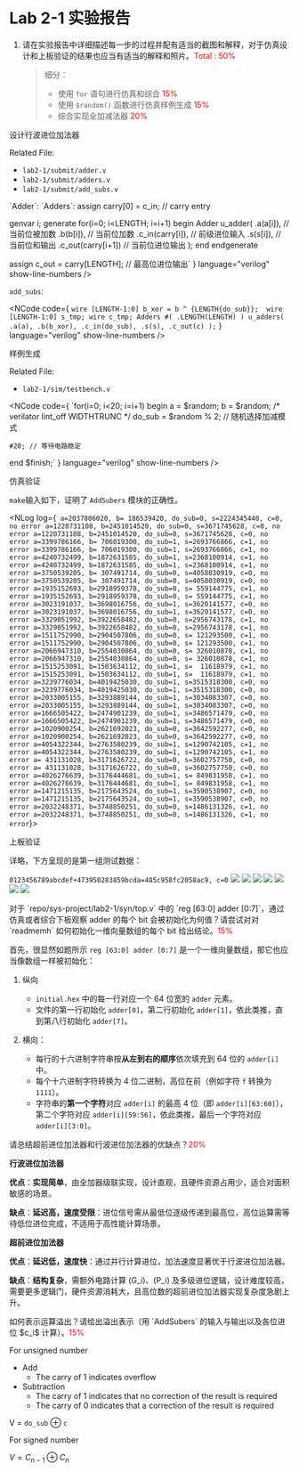 
# Lab 2-1 实验报告

<CustomContainer type="question">

1. 请在实验报告中详细描述每一步的过程并配有适当的截图和解释，对于仿真设计和上板验证的结果也应当有适当的解释和照片。<font color="Red">Total : 50%</font>

    > 细分：
    > 
    > - 使用 `for` 语句进行仿真和综合 <font color="Red">15%</font>
    > - 使用 `$random()` 函数进行仿真样例生成 <font color="Red">15%</font>
    > - 综合实现全加减法器 <font color="Red">20%</font>

</CustomContainer>

<ATimeline>
<ATimelineItem>
设计行波进位加法器
<CustomContainer type="attached-file" filename="">

Related File:
- `lab2-1/submit/adder.v`
- `lab2-1/submit/adders.v`
- `lab2-1/submit/add_subs.v`

</CustomContainer>
`Adder`:
<NCode code={
`assign s = a ^ b ^ c_in;         
assign c_out = (a & b) | (b & c_in) | (a & c_in);`
} language="verilog" show-line-numbers />
`Adders`:
<NCode code={
`wire [LENGTH:0] carry;   // carry waving

assign carry[0] = c_in; // carry entry

genvar i;
generate
    for(i=0; i<LENGTH; i=i+1) begin
        Adder u_adder(
            .a(a[i]),          // 当前位被加数
            .b(b[i]),          // 当前位加数
            .c_in(carry[i]),   // 前级进位输入
            .s(s[i]),          // 当前位和输出
            .c_out(carry[i+1]) // 当前位进位输出
        );
    end
endgenerate

assign c_out = carry[LENGTH]; // 最高位进位输出`
} language="verilog" show-line-numbers />

`add_subs`:

<NCode code={
`wire [LENGTH-1:0] b_xor = b ^ {LENGTH{do_sub}}; 
wire [LENGTH-1:0] s_tmp;
wire c_tmp;
Adders #(
    .LENGTH(LENGTH)
) u_adders(
    .a(a),
    .b(b_xor),
    .c_in(do_sub),
    .s(s),
    .c_out(c)
);`
} language="verilog" show-line-numbers />


</ATimelineItem><ATimelineItem>
样例生成

<CustomContainer type="attached-file" filename="">

Related File:
- `lab2-1/sim/testbench.v`

</CustomContainer>

<NCode code={
`for(i=0; i<20; i=i+1) begin
    a = $random;
    b = $random;
    /* verilator lint_off WIDTHTRUNC */
    do_sub = $random % 2;  // 随机选择加减模式
    
    #20; // 等待电路稳定
    
end
$finish;`
} language="verilog" show-line-numbers />

</ATimelineItem><ATimelineItem>

仿真验证

`make`输入如下，证明了 `AddSubers` 模块的正确性。

<NLog log={`
a=2037806020, b= 186539420, do_sub=0, s=2224345440, c=0, no error
a=1220731108, b=2451014520, do_sub=0, s=3671745628, c=0, no error
a=1220731108, b=2451014520, do_sub=0, s=3671745628, c=0, no error
a=3399786166, b= 706019300, do_sub=1, s=2693766866, c=1, no error
a=3399786166, b= 706019300, do_sub=1, s=2693766866, c=1, no error
a=4240732499, b=1872631585, do_sub=1, s=2368100914, c=1, no error
a=4240732499, b=1872631585, do_sub=1, s=2368100914, c=1, no error
a=3750539205, b= 307491714, do_sub=0, s=4058030919, c=0, no error
a=3750539205, b= 307491714, do_sub=0, s=4058030919, c=0, no error
a=1935152693, b=2918959378, do_sub=0, s= 559144775, c=1, no error
a=1935152693, b=2918959378, do_sub=0, s= 559144775, c=1, no error
a=3023191037, b=3698016756, do_sub=1, s=3620141577, c=0, no error
a=3023191037, b=3698016756, do_sub=1, s=3620141577, c=0, no error
a=3329051992, b=3922658482, do_sub=0, s=2956743178, c=1, no error
a=3329051992, b=3922658482, do_sub=0, s=2956743178, c=1, no error
a=1511752990, b=2904507806, do_sub=0, s= 121293500, c=1, no error
a=1511752990, b=2904507806, do_sub=0, s= 121293500, c=1, no error
a=2066947310, b=2554030864, do_sub=0, s= 326010878, c=1, no error
a=2066947310, b=2554030864, do_sub=0, s= 326010878, c=1, no error
a=1515253091, b=1503634112, do_sub=1, s=  11618979, c=1, no error
a=1515253091, b=1503634112, do_sub=1, s=  11618979, c=1, no error
a=3239776034, b=4019425030, do_sub=1, s=3515318300, c=0, no error
a=3239776034, b=4019425030, do_sub=1, s=3515318300, c=0, no error
a=2033005155, b=3293889144, do_sub=1, s=3034083307, c=0, no error
a=2033005155, b=3293889144, do_sub=1, s=3034083307, c=0, no error
a=1666505422, b=2474901239, do_sub=1, s=3486571479, c=0, no error
a=1666505422, b=2474901239, do_sub=1, s=3486571479, c=0, no error
a=1020900254, b=2621692023, do_sub=0, s=3642592277, c=0, no error
a=1020900254, b=2621692023, do_sub=0, s=3642592277, c=0, no error
a=4054322344, b=2763580239, do_sub=1, s=1290742105, c=1, no error
a=4054322344, b=2763580239, do_sub=1, s=1290742105, c=1, no error
a= 431131028, b=3171626722, do_sub=0, s=3602757750, c=0, no error
a= 431131028, b=3171626722, do_sub=0, s=3602757750, c=0, no error
a=4026276639, b=3176444681, do_sub=1, s= 849831958, c=1, no error
a=4026276639, b=3176444681, do_sub=1, s= 849831958, c=1, no error
a=1471215135, b=2175643524, do_sub=1, s=3590538907, c=0, no error
a=1471215135, b=2175643524, do_sub=1, s=3590538907, c=0, no error
a=2032248371, b=3748850251, do_sub=0, s=1486131326, c=1, no error
a=2032248371, b=3748850251, do_sub=0, s=1486131326, c=1, no error`}></NLog>

</ATimelineItem><ATimelineItem>

上板验证

详略，下方呈现的是第一组测试数据：

`0123456789abcdef+473950283859bcda=485c958fc2058ac9, c=0`
![](d1.jpg)
![](d2.jpg)
![](d3.jpg)
![](d4.jpg)
![](d5.jpg)
![](d6.jpg)
![](d7.jpg)

</ATimelineItem>

</ATimeline>


<CustomContainer type="question">
对于 `repo/sys-project/lab2-1/syn/top.v` 中的 `reg [63:0] adder [0:7]`，通过仿真或者综合下板观察 adder 的每个 bit 会被初始化为何值？请尝试对对 `readmemh` 如何初始化一维向量数组的每个 bit 给出结论。<font color="Red">15%</font>
</CustomContainer>

首先，很显然如题所示 `reg [63:0] adder [0:7]` 是一个一维向量数组，那它也应当像数组一样被初始化：

1. 纵向
   - `initial.hex` 中的每一行对应一个 64 位宽的 `adder` 元素。
   - 文件的第一行初始化 `adder[0]`，第二行初始化 `adder[1]`，依此类推，直到第八行初始化 `adder[7]`。

2. 横向：
   - 每行的十六进制字符串按**从左到右的顺序**依次填充到 64 位的 `adder[i]` 中。
   - 每个十六进制字符转换为 4 位二进制，高位在前（例如字符 `f` 转换为 `1111`）。
   - 字符串的**第一个字符**对应 `adder[i]` 的最高 4 位（即 `adder[i][63:60]`），第二个字符对应 `adder[i][59:56]`，依此类推，最后一个字符对应 `adder[i][3:0]`。


<CustomContainer type="question">
请总结超前进位加法器和行波进位加法器的优缺点？<font color="Red">20%</font>
</CustomContainer>

**行波进位加法器**

**优点**：**实现简单**，由全加器级联实现，设计直观，且硬件资源占用少，适合对面积敏感的场景。

**缺点**：**延迟高，速度受限**：进位信号需从最低位逐级传递到最高位，高位运算需等待低位进位完成，不适用于高性能计算场景。

**超前进位加法器**

**优点**：**延迟低，速度快**：通过并行计算进位，加法速度显著优于行波进位加法器。


**缺点**：**结构复杂**，需额外电路计算 \(G_i\)、\(P_i\) 及多级进位逻辑，设计难度较高，需要更多逻辑门，硬件资源消耗大，且高位数的超前进位加法器实现复杂度急剧上升。


<CustomContainer type="question">
如何表示运算溢出？请给出溢出表示（用 `AddSubers` 的输入与输出以及各位进位 $c_i$ 计算）。<font color="Red">15%</font>

</CustomContainer>

For unsigned number

- Add 
    - The carry of 1 indicates overflow
- Subtraction 
    - The carry of 1 indicates that no correction of the result is required
    - The carry of 0 indicates that a correction of the result is required

V = `do_sub` $\oplus$ `c`

For signed number

$V = C_{n-1} \oplus C_{n}$
